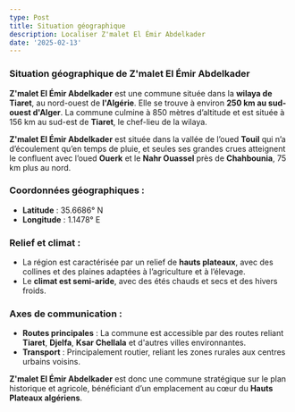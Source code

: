 ```yaml
---
type: Post
title: Situation géographique
description: Localiser Z'malet El Émir Abdelkader
date: '2025-02-13'
---
```

### **Situation géographique de Z'malet El Émir Abdelkader**

**Z'malet El Émir Abdelkader** est une commune située dans la **wilaya de Tiaret**, au nord-ouest de **l'Algérie**. Elle se trouve à environ **250 km au sud-ouest d'Alger**.
La commune culmine à 850 mètres d’altitude et est située à 156 km au sud-est de **Tiaret**, le chef-lieu de la wilaya.

**Z'malet El Émir Abdelkader** est située dans la vallée de l’oued **Touil** qui n’a d’écoulement qu’en temps de pluie, et seules ses grandes crues atteignent le confluent avec l’oued **Ouerk** et le **Nahr Ouassel** près de **Chahbounia**, 75 km plus au nord.

### **Coordonnées géographiques :**

*   **Latitude** : 35.6686° N
*   **Longitude** : 1.1478° E

### **Relief et climat :**

*   La région est caractérisée par un relief de **hauts plateaux**, avec des collines et des plaines adaptées à l’agriculture et à l’élevage.
*   Le **climat est semi-aride**, avec des étés chauds et secs et des hivers froids.

### **Axes de communication :**

*   **Routes principales** : La commune est accessible par des routes reliant **Tiaret**, **Djelfa**, **Ksar Chellala** et d'autres villes environnantes.
*   **Transport** : Principalement routier, reliant les zones rurales aux centres urbains voisins.

**Z'malet El Émir Abdelkader** est donc une commune stratégique sur le plan historique et agricole, bénéficiant d’un emplacement au cœur du **Hauts Plateaux algériens**.
